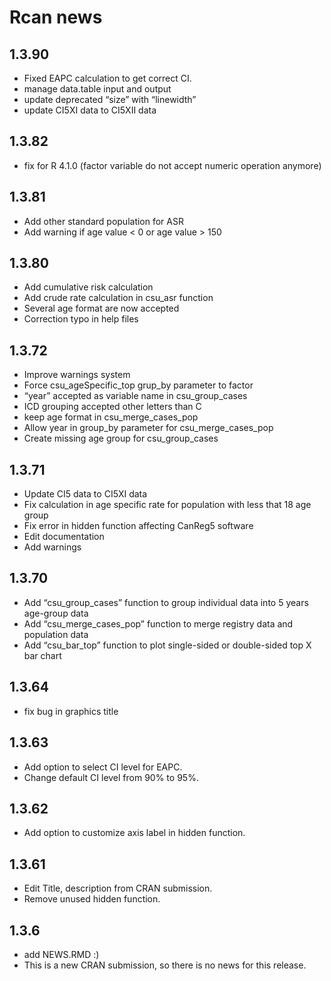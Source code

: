 # Rcan news

## 1.3.90

* Fixed EAPC calculation to get correct CI.
* manage data.table input and output
* update deprecated "size" with "linewidth"
* update CI5XI data to CI5XII data

## 1.3.82

* fix for R 4.1.0 (factor variable do not accept numeric operation anymore)

## 1.3.81

* Add other standard population for ASR
* Add warning if age value < 0 or age value > 150

## 1.3.80

* Add cumulative risk calculation
* Add crude rate calculation in csu_asr function
* Several age format are now accepted
* Correction typo in help files

## 1.3.72

* Improve warnings system
* Force csu_ageSpecific_top grup_by parameter to factor
* "year" accepted as variable name in csu_group_cases
* ICD grouping accepted other letters than C
* keep age format in csu_merge_cases_pop
* Allow year in group_by parameter for csu_merge_cases_pop
* Create missing age group for csu_group_cases

## 1.3.71

* Update CI5 data to CI5XI data
* Fix calculation in age specific rate for population with less that 18 age group
* Fix error in hidden function affecting CanReg5 software
* Edit documentation
* Add warnings

## 1.3.70
* Add "csu_group_cases" function to group individual data into 5 years age-group data
* Add "csu_merge_cases_pop" function to merge registry data and population data
* Add "csu_bar_top" function to plot single-sided or double-sided top X bar chart 

## 1.3.64

* fix bug in graphics title

## 1.3.63

* Add option to select CI level for EAPC.
* Change default CI level from 90% to 95%.

## 1.3.62

* Add option to customize axis label in hidden function.

## 1.3.61

* Edit Title, description from CRAN submission.
* Remove unused hidden function. 

## 1.3.6

* add NEWS.RMD :)
* This is a new CRAN submission, so there is no news for this release.
